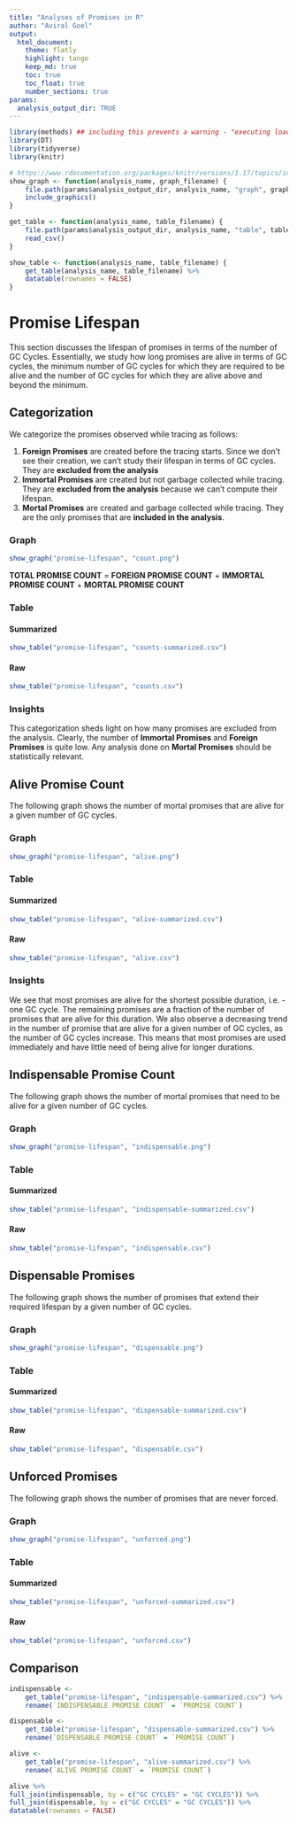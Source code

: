 ```yaml
---
title: "Analyses of Promises in R"
author: "Aviral Goel"
output: 
  html_document:
    theme: flatly
    highlight: tango
    keep_md: true
    toc: true
    toc_float: true
    number_sections: true
params:
  analysis_output_dir: TRUE
---
```


```r
library(methods) ## including this prevents a warning - "executing load actions ..."
library(DT)
library(tidyverse)
library(knitr)
```

```r
# https://www.rdocumentation.org/packages/knitr/versions/1.17/topics/include_graphics
show_graph <- function(analysis_name, graph_filename) {
    file.path(params$analysis_output_dir, analysis_name, "graph", graph_filename) %>%
    include_graphics()
}

get_table <- function(analysis_name, table_filename) {
    file.path(params$analysis_output_dir, analysis_name, "table", table_filename) %>%
    read_csv()
}

show_table <- function(analysis_name, table_filename) {
    get_table(analysis_name, table_filename) %>%
    datatable(rownames = FALSE)
}
```
# Promise Lifespan

This section discusses the lifespan of promises in terms of the number of GC Cycles.
Essentially, we study how long promises are alive in terms of GC cycles, the minimum
number of GC cycles for which they are required to be alive and the number of GC
cycles for which they are alive above and beyond the minimum.

## Categorization

We categorize the promises observed while tracing as follows:

1. **Foreign Promises** are created before the tracing starts. Since we don't see their creation, 
   we can't study their lifespan in terms of GC cycles. They are **excluded from the analysis**
2. **Immortal Promises** are created but not garbage collected while tracing. They are 
   **excluded from the analysis** because we can't compute their lifespan.
3. **Mortal Promises** are created and garbage collected while tracing.
   They are the only promises that are **included in the analysis**.

### Graph

```r
show_graph("promise-lifespan", "count.png")
```

**TOTAL PROMISE COUNT** = **FOREIGN PROMISE COUNT** + **IMMORTAL PROMISE COUNT** + **MORTAL PROMISE COUNT**

### Table

#### Summarized

```r
show_table("promise-lifespan", "counts-summarized.csv")
```

#### Raw

```r
show_table("promise-lifespan", "counts.csv")
```

### Insights

This categorization sheds light on how many promises are excluded from the analysis.
Clearly, the number of **Immortal Promises** and **Foreign Promises** is quite low.
Any analysis done on **Mortal Promises** should be statistically relevant.


## Alive Promise Count

The following graph shows the number of mortal promises that are alive for a given number of GC cycles.

### Graph

```r
show_graph("promise-lifespan", "alive.png")
```

### Table

#### Summarized

```r
show_table("promise-lifespan", "alive-summarized.csv")
```

#### Raw

```r
show_table("promise-lifespan", "alive.csv")
```

### Insights

We see that most promises are alive for the shortest possible duration, i.e. - one GC cycle.
The remaining promises are a fraction of the number of promises that are alive for this duration.
We also observe a decreasing trend in the number of promise that are alive for a given number of
GC cycles, as the number of GC cycles increase. This means that most promises are used immediately
and have little need of being alive for longer durations.


## Indispensable Promise Count

The following graph shows the number of mortal promises that need to be alive for a given number of GC cycles.

### Graph

```r
show_graph("promise-lifespan", "indispensable.png")
```

### Table

#### Summarized

```r
show_table("promise-lifespan", "indispensable-summarized.csv")
```

#### Raw

```r
show_table("promise-lifespan", "indispensable.csv")
```


## Dispensable Promises

The following graph shows the number of promises that extend their required lifespan by a given number of GC cycles.

### Graph

```r
show_graph("promise-lifespan", "dispensable.png")
```

### Table

#### Summarized

```r
show_table("promise-lifespan", "dispensable-summarized.csv")
```

#### Raw

```r
show_table("promise-lifespan", "dispensable.csv")
```


## Unforced Promises

The following graph shows the number of promises that are never forced.

### Graph

```r
show_graph("promise-lifespan", "unforced.png")
```

### Table

#### Summarized

```r
show_table("promise-lifespan", "unforced-summarized.csv")
```

#### Raw

```r
show_table("promise-lifespan", "unforced.csv")
```


## Comparison


```r

indispensable <- 
    get_table("promise-lifespan", "indispensable-summarized.csv") %>%
    rename(`INDISPENSABLE PROMISE COUNT` = `PROMISE COUNT`)

dispensable <- 
    get_table("promise-lifespan", "dispensable-summarized.csv") %>%
    rename(`DISPENSABLE PROMISE COUNT` = `PROMISE COUNT`)

alive <- 
    get_table("promise-lifespan", "alive-summarized.csv") %>%
    rename(`ALIVE PROMISE COUNT` = `PROMISE COUNT`)

alive %>%
full_join(indispensable, by = c("GC CYCLES" = "GC CYCLES")) %>%
full_join(dispensable, by = c("GC CYCLES" = "GC CYCLES")) %>%
datatable(rownames = FALSE)
```
